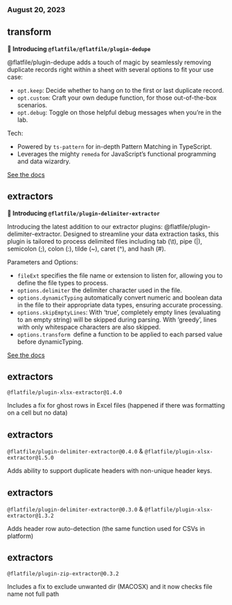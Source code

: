 ### August 20, 2023

## transform

**🚀 Introducing `@flatfile/@flatfile/plugin-dedupe`**

@flatfile/plugin-dedupe adds a touch of magic by seamlessly removing duplicate records right within a sheet with several options to fit your use case:

- `opt.keep`: Decide whether to hang on to the first or last duplicate record.
- `opt.custom`: Craft your own dedupe function, for those out-of-the-box scenarios.
- `opt.debug`: Toggle on those helpful debug messages when you’re in the lab.

Tech:

- Powered by `ts-pattern` for in-depth Pattern Matching in TypeScript.
- Leverages the mighty `remeda` for JavaScript’s functional programming and data wizardry.

[See the docs](https://flatfile.com/plugins/plugin-dedupe)

## extractors

**🚀 Introducing `@flatfile/plugin-delimiter-extractor`**

Introducing the latest addition to our extractor plugins: @flatfile/plugin-delimiter-extractor. Designed to streamline your data extraction tasks, this plugin is tailored to process delimited files including tab (\t), pipe (|), semicolon (;), colon (:), tilde (~), caret (^), and hash (#).

Parameters and Options:

- `fileExt` specifies the file name or extension to listen for, allowing you to define the file types to process.
- `options.delimiter` the delimiter character used in the file.
- `options.dynamicTyping` automatically convert numeric and boolean data in the file to their appropriate data types, ensuring accurate processing.
- `options.skipEmptyLines`: With ‘true’, completely empty lines (evaluating to an empty string) will be skipped during parsing. With ‘greedy’, lines with only whitespace characters are also skipped.
- `options.transform `define a function to be applied to each parsed value before dynamicTyping.

[See the docs](https://flatfile.com/plugins/plugin-delimiter-extractor)

## extractors

`@flatfile/plugin-xlsx-extractor@1.4.0`

Includes a fix for ghost rows in Excel files (happened if there was formatting on a cell but no data)

## extractors

`@flatfile/plugin-delimiter-extractor@0.4.0` & `@flatfile/plugin-xlsx-extractor@1.5.0`

Adds ability to support duplicate headers with non-unique header keys.

## extractors

`@flatfile/plugin-delimiter-extractor@0.3.0` & `@flatfile/plugin-xlsx-extractor@1.3.2`

Adds header row auto-detection (the same function used for CSVs in platform)

## extractors

`@flatfile/plugin-zip-extractor@0.3.2`

Includes a fix to exclude unwanted dir (MACOSX) and it now checks file name not full path
